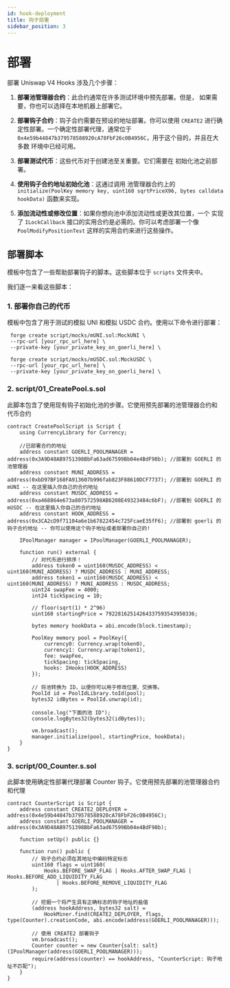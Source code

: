 ```yaml
---
id: hook-deployment
title: 钩子部署
sidebar_position: 3
---
```


# 部署
部署 Uniswap V4 Hooks 涉及几个步骤：

1. **部署池管理器合约**：此合约通常在许多测试环境中预先部署。但是，
   如果需要，你也可以选择在本地机器上部署它。

2. **部署钩子合约**：钩子合约需要在预设的地址部署。你可以使用
   `CREATE2` 进行确定性部署。一个确定性部署代理，通常位于
   `0x4e59b44847b379578588920cA78FbF26c0B4956C`，用于这个目的，并且在大多数
   环境中已经可用。

3. **部署测试代币**：这些代币对于创建池至关重要。它们需要在
   初始化池之前部署。

4. **使用钩子合约地址初始化池**：这通过调用
   池管理器合约上的 `initialize(PoolKey memory key, uint160 sqrtPriceX96, bytes calldata hookData)` 函数来实现。

5. **添加流动性或修改位置**：如果你想向池中添加流动性或更改其位置，一个
   实现了 `ILockCallback` 接口的实用合约是必需的。你可以考虑部署一个像 `PoolModifyPositionTest` 这样的实用合约来进行这些操作。


## 部署脚本
模板中包含了一些帮助部署钩子的脚本。这些脚本位于 `scripts` 文件夹中。

我们逐一来看这些脚本：

### 1. 部署你自己的代币
模板中包含了用于测试的模拟 UNI 和模拟 USDC 合约。使用以下命令进行部署：
```shell
 forge create script/mocks/mUNI.sol:MockUNI \
 --rpc-url [your_rpc_url_here] \
 --private-key [your_private_key_on_goerli_here] \

 forge create script/mocks/mUSDC.sol:MockUSDC \
 --rpc-url [your_rpc_url_here] \
 --private-key [your_private_key_on_goerli_here] \
```


### 2. script/01_CreatePool.s.sol
此脚本包含了使用现有钩子初始化池的步骤。它使用预先部署的池管理器合约和
代币合约
```solidity
contract CreatePoolScript is Script {
    using CurrencyLibrary for Currency;

    //已部署合约的地址
    address constant GOERLI_POOLMANAGER = address(0x3A9D48AB9751398BbFa63ad67599Bb04e4BdF98b); //部署到 GOERLI 的池管理器
    address constant MUNI_ADDRESS = address(0xbD97BF168FA913607b996fab823F88610DCF7737); //部署到 GOERLI 的 mUNI -- 在这里插入你自己的合约地址
    address constant MUSDC_ADDRESS = address(0xa468864e673a807572598AB6208E49323484c6bF); //部署到 GOERLI 的 mUSDC -- 在这里插入你自己的合约地址
    address constant HOOK_ADDRESS = address(0x3CA2cD9f71104a6e1b67822454c725FcaeE35fF6); //部署到 goerli 的钩子合约地址 -- 你可以使用这个钩子地址或者部署你自己的!

    IPoolManager manager = IPoolManager(GOERLI_POOLMANAGER);

    function run() external {
        // 对代币进行排序！
        address token0 = uint160(MUSDC_ADDRESS) < uint160(MUNI_ADDRESS) ? MUSDC_ADDRESS : MUNI_ADDRESS;
        address token1 = uint160(MUSDC_ADDRESS) < uint160(MUNI_ADDRESS) ? MUNI_ADDRESS : MUSDC_ADDRESS;
        uint24 swapFee = 4000;
        int24 tickSpacing = 10;

        // floor(sqrt(1) * 2^96)
        uint160 startingPrice = 79228162514264337593543950336;

        bytes memory hookData = abi.encode(block.timestamp);

        PoolKey memory pool = PoolKey({
            currency0: Currency.wrap(token0),
            currency1: Currency.wrap(token1),
            fee: swapFee,
            tickSpacing: tickSpacing,
            hooks: IHooks(HOOK_ADDRESS)
        });

        // 将池转换为 ID，以便你可以用于修改位置、交换等。
        PoolId id = PoolIdLibrary.toId(pool);
        bytes32 idBytes = PoolId.unwrap(id);

        console.log("下面的池 ID");
        console.logBytes32(bytes32(idBytes));

        vm.broadcast();
        manager.initialize(pool, startingPrice, hookData);
    }
}
```
### 3. script/00_Counter.s.sol
此脚本使用确定性部署代理部署 Counter 钩子。它使用预先部署的池管理器合约
和代理

```solidity
contract CounterScript is Script {
    address constant CREATE2_DEPLOYER = address(0x4e59b44847b379578588920cA78FbF26c0B4956C);
    address constant GOERLI_POOLMANAGER = address(0x3A9D48AB9751398BbFa63ad67599Bb04e4BdF98b);

    function setUp() public {}

    function run() public {
        // 钩子合约必须在其地址中编码特定标志
        uint160 flags = uint160(
            Hooks.BEFORE_SWAP_FLAG | Hooks.AFTER_SWAP_FLAG | Hooks.BEFORE_ADD_LIQUIDITY_FLAG
                | Hooks.BEFORE_REMOVE_LIQUIDITY_FLAG
        );

        // 挖掘一个将产生具有正确标志的钩子地址的盐值
        (address hookAddress, bytes32 salt) =
            HookMiner.find(CREATE2_DEPLOYER, flags, type(Counter).creationCode, abi.encode(address(GOERLI_POOLMANAGER)));

        // 使用 CREATE2 部署钩子
        vm.broadcast();
        Counter counter = new Counter{salt: salt}(IPoolManager(address(GOERLI_POOLMANAGER)));
        require(address(counter) == hookAddress, "CounterScript: 钩子地址不匹配");
    }
}
```